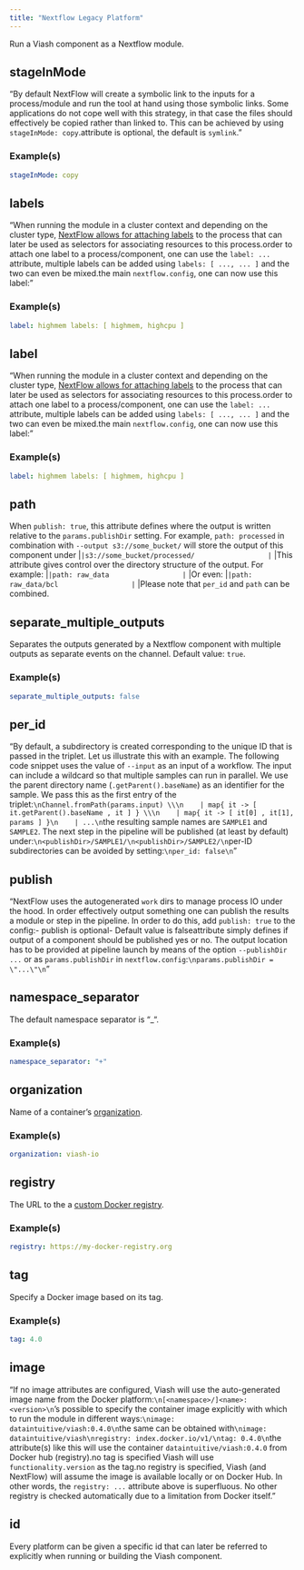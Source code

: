 ```yaml
---
title: "Nextflow Legacy Platform"
---
```


Run a Viash component as a Nextflow module.

## stageInMode

"By default NextFlow will create a symbolic link to the inputs for a process/module and run the tool at hand using those symbolic links. Some applications do not cope well with this strategy, in that case the files should effectively be copied rather than linked to. This can be achieved by using `stageInMode: copy`.\nThis attribute is optional, the default is `symlink`.\n"

### Example(s)

```yaml
stageInMode: copy
```

## labels

"When running the module in a cluster context and depending on the cluster type, [NextFlow allows for attaching labels](https://www.nextflow.io/docs/latest/process.html#label) to the process that can later be used as selectors for associating resources to this process.\n\nIn order to attach one label to a process/component, one can use the `label: ...` attribute, multiple labels can be added using `labels: [ ..., ... ]` and the two can even be mixed.\n\nIn the main `nextflow.config`, one can now use this label:\n\nprocess {\n  ...\n  withLabel: bigmem {\n     maxForks = 5\n     ...\n  }\n}\n"

### Example(s)

```yaml
label: highmem labels: [ highmem, highcpu ]
```

## label

"When running the module in a cluster context and depending on the cluster type, [NextFlow allows for attaching labels](https://www.nextflow.io/docs/latest/process.html#label) to the process that can later be used as selectors for associating resources to this process.\n\nIn order to attach one label to a process/component, one can use the `label: ...` attribute, multiple labels can be added using `labels: [ ..., ... ]` and the two can even be mixed.\n\nIn the main `nextflow.config`, one can now use this label:\n\nprocess {\n  ...\n  withLabel: bigmem {\n     maxForks = 5\n     ...\n  }\n}\n"

### Example(s)

```yaml
label: highmem labels: [ highmem, highcpu ]
```

## path

When `publish: true`, this attribute defines where the output is written relative to the `params.publishDir` setting. For example, `path: processed` in combination with `--output s3://some_bucket/` will store the output of this component under
                 |```
                 |s3://some_bucket/processed/
                 |```
                 |This attribute gives control over the directory structure of the output. For example:
                 |```
                 |path: raw_data
                 |```
                 |Or even:
                 |```
                 |path: raw_data/bcl
                 |```
                 |Please note that `per_id` and `path` can be combined.

## separate_multiple_outputs

Separates the outputs generated by a Nextflow component with multiple outputs as separate events on the channel. Default value: `true`.

### Example(s)

```yaml
separate_multiple_outputs: false
```

## per_id

"By default, a subdirectory is created corresponding to the unique ID that is passed in the triplet. Let us illustrate this with an example. The following code snippet uses the value of `--input` as an input of a workflow. The input can include a wildcard so that multiple samples can run in parallel. We use the parent directory name (`.getParent().baseName`) as an identifier for the sample. We pass this as the first entry of the triplet:\n\n```\nChannel.fromPath(params.input) \\\n    | map{ it -> [ it.getParent().baseName , it ] } \\\n    | map{ it -> [ it[0] , it[1], params ] }\n    | ...\n```\nSay the resulting sample names are `SAMPLE1` and `SAMPLE2`. The next step in the pipeline will be published (at least by default) under:\n```\n<publishDir>/SAMPLE1/\n<publishDir>/SAMPLE2/\n```\nThese per-ID subdirectories can be avoided by setting:\n```\nper_id: false\n```\n"

## publish

"NextFlow uses the autogenerated `work` dirs to manage process IO under the hood. In order effectively output something one can publish the results a module or step in the pipeline. In order to do this, add `publish: true` to the config:\n\n - publish is optional\n - Default value is false\nThis attribute simply defines if output of a component should be published yes or no. The output location has to be provided at pipeline launch by means of the option `--publishDir ...` or as `params.publishDir` in `nextflow.config`:\n```\nparams.publishDir = \"...\"\n```\n"

## namespace_separator

The default namespace separator is "_".

### Example(s)

```yaml
namespace_separator: "+"
```

## organization

Name of a container’s [organization](https://docs.docker.com/docker-hub/orgs/).

### Example(s)

```yaml
organization: viash-io
```

## registry

The URL to the a [custom Docker registry](https://docs.docker.com/registry/).

### Example(s)

```yaml
registry: https://my-docker-registry.org
```

## tag

Specify a Docker image based on its tag.

### Example(s)

```yaml
tag: 4.0
```

## image

"If no image attributes are configured, Viash will use the auto-generated image name from the Docker platform:\n\n```\n[<namespace>/]<name>:<version>\n```\nIt’s possible to specify the container image explicitly with which to run the module in different ways:\n\n```\nimage: dataintuitive/viash:0.4.0\n```\nExactly the same can be obtained with\n\n```\nimage: dataintuitive/viash\nregistry: index.docker.io/v1/\ntag: 0.4.0\n```\nSpecifying the attribute(s) like this will use the container `dataintuitive/viash:0.4.0` from Docker hub (registry).\n\nIf no tag is specified Viash will use `functionality.version` as the tag.\n\nIf no registry is specified, Viash (and NextFlow) will assume the image is available locally or on Docker Hub. In other words, the `registry: ...` attribute above is superfluous. No other registry is checked automatically due to a limitation from Docker itself.\n"

## id

Every platform can be given a specific id that can later be referred to explicitly when running or building the Viash component.

